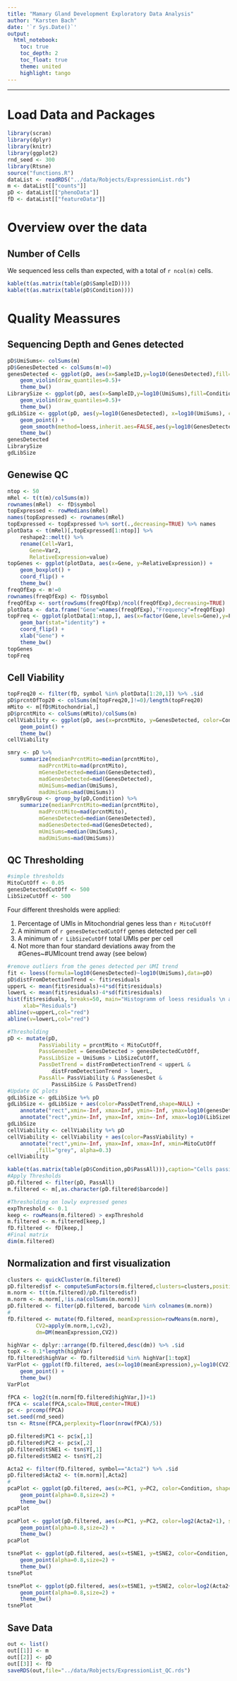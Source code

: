 ```yaml
---
title: "Mamary Gland Development Exploratory Data Analysis"
author: "Karsten Bach"
date: '`r Sys.Date()`'
output:
  html_notebook:
    toc: true
    toc_depth: 2
    toc_float: true
    theme: united
    highlight: tango
---
```

***
# Load Data and Packages
```r
library(scran)
library(dplyr)
library(knitr)
library(ggplot2)
rnd_seed <- 300
library(Rtsne)
source("functions.R")
dataList <- readRDS("../data/Robjects/ExpressionList.rds")
m <- dataList[["counts"]]
pD <- dataList[["phenoData"]]
fD <- dataList[["featureData"]]
```
# Overview over the data

## Number of Cells
We sequenced less cells than expected, with a total of `r ncol(m)` cells.
```r
kable(t(as.matrix(table(pD$SampleID))))
kable(t(as.matrix(table(pD$Condition))))
```

# Quality Meassures
## Sequencing Depth and Genes detected
```r
pD$UmiSums<- colSums(m)
pD$GenesDetected <- colSums(m!=0)
genesDetected <- ggplot(pD, aes(x=SampleID,y=log10(GenesDetected),fill=Condition)) +
    geom_violin(draw_quantiles=0.5)+
    theme_bw()
LibrarySize <- ggplot(pD, aes(x=SampleID,y=log10(UmiSums),fill=Condition)) +
    geom_violin(draw_quantiles=0.5)+
    theme_bw()
gdLibSize <- ggplot(pD, aes(y=log10(GenesDetected), x=log10(UmiSums), color=Condition, shape=Replicate)) +
    geom_point() +
    geom_smooth(method=loess,inherit.aes=FALSE,aes(y=log10(GenesDetected),x=log10(UmiSums))) +
    theme_bw()
genesDetected
LibrarySize
gdLibSize
```

## Genewise QC
```r
ntop <- 50 
mRel <- t(t(m)/colSums(m))
rownames(mRel)  <- fD$symbol
topExpressed <- rowMedians(mRel)
names(topExpressed) <- rownames(mRel)
topExpressed <- topExpressed %>% sort(.,decreasing=TRUE) %>% names
plotData <- t(mRel)[,topExpressed[1:ntop]] %>%
    reshape2::melt() %>%
    rename(Cell=Var1,
	   Gene=Var2,
	   RelativeExpression=value)
topGenes <- ggplot(plotData, aes(x=Gene, y=RelativeExpression)) +
    geom_boxplot() +
    coord_flip() +
    theme_bw()
freqOfExp <- m!=0
rownames(freqOfExp) <- fD$symbol
freqOfExp <- sort(rowSums(freqOfExp)/ncol(freqOfExp),decreasing=TRUE)
plotData <- data.frame("Gene"=names(freqOfExp),"Frequency"=freqOfExp)
topFreq <- ggplot(plotData[1:ntop,], aes(x=factor(Gene,levels=Gene),y=Frequency)) +
    geom_bar(stat="identity") +
    coord_flip() +
    xlab("Gene") +
    theme_bw()
topGenes
topFreq
```

## Cell Viability
```r
topFreq20 <- filter(fD, symbol %in% plotData[1:20,1]) %>% .$id
pD$prcntOfTop20 <- colSums(m[topFreq20,]!=0)/length(topFreq20)
mMito <- m[fD$Mitochondrial,]
pD$prcntMito <- colSums(mMito)/colSums(m)
cellViability <- ggplot(pD, aes(x=prcntMito, y=GenesDetected, color=Condition, shape=Replicate))+
    geom_point() +
    theme_bw()
cellViability
```
```r
smry <- pD %>%
    summarize(medianPrcntMito=median(prcntMito),
	      madPrcntMito=mad(prcntMito),
	      mGenesDetected=median(GenesDetected),
	      madGenesDetected=mad(GenesDetected),
	      mUmiSums=median(UmiSums),
	      madUmiSums=mad(UmiSums))
smryByGroup <- group_by(pD,Condition) %>%
    summarize(medianPrcntMito=median(prcntMito),
	      madPrcntMito=mad(prcntMito),
	      mGenesDetected=median(GenesDetected),
	      madGenesDetected=mad(GenesDetected),
	      mUmiSums=median(UmiSums),
	      madUmiSums=mad(UmiSums))
```

## QC Thresholding
```r
#simple thresholds
MitoCutOff <- 0.05
genesDetectedCutOff <- 500
LibSizeCutOff <- 500
```
Four different thresholds were applied:

1. Percentage of UMIs in Mitochondrial genes less than `r MitoCutOff`
2. A minimum of `r genesDetectedCutOff` genes detected per cell
3. A minimum of `r LibSizeCutOff` total UMIs per per cell
4. Not more than four standard deviations away from the #Genes~#UMIcount trend away (see below)
```r
#remove outliers from the genes detected per UMI trend 
fit <- loess(formula=log10(GenesDetected)~log10(UmiSums),data=pD)
pD$distFromDetectionTrend <- fit$residuals
upperL <- mean(fit$residuals)+4*sd(fit$residuals)
lowerL <- mean(fit$residuals)-4*sd(fit$residuals)
hist(fit$residuals, breaks=50, main="Histogramm of loess residuals \n and thresholds",
     xlab="Residuals")
abline(v=upperL,col="red")
abline(v=lowerL,col="red")

#Thresholding 
pD <- mutate(pD,
		  PassViability = prcntMito < MitoCutOff,
		  PassGenesDet = GenesDetected > genesDetectedCutOff,
		  PassLibSize = UmiSums > LibSizeCutOff,
		  PassDetTrend = distFromDetectionTrend < upperL & 
		      distFromDetectionTrend > lowerL,
		  PassAll= PassViability & PassGenesDet &
		      PassLibSize & PassDetTrend)
#Update QC plots
gdLibSize <- gdLibSize %+% pD 
gdLibSize <- gdLibSize + aes(color=PassDetTrend,shape=NULL) + 
    annotate("rect",xmin=-Inf, xmax=Inf, ymin=-Inf, ymax=log10(genesDetectedCutOff), fill="grey", alpha=0.3) + 
    annotate("rect",ymin=-Inf, ymax=Inf, xmin=-Inf, xmax=log10(LibSizeCutOff), fill="grey", alpha=0.3) 
gdLibSize
cellViability <- cellViability %+% pD
cellViability <- cellViability + aes(color=PassViability) +
    annotate("rect",ymin=-Inf, ymax=Inf, xmax=Inf, xmin=MitoCutOff
	     ,fill="grey", alpha=0.3) 
cellViability

kable(t(as.matrix(table(pD$Condition,pD$PassAll))),caption="Cells passing QC in different Conditions")
#Apply Thresholds
pD.filtered <- filter(pD, PassAll)
m.filtered <- m[,as.character(pD.filtered$barcode)]

#Thresholding on lowly expressed genes
expThreshold <- 0.1
keep <- rowMeans(m.filtered) > expThreshold
m.filtered <- m.filtered[keep,]
fD.filtered <- fD[keep,]
#Final matrix
dim(m.filtered)
```


## Normalization and first visualization
```r
clusters <- quickCluster(m.filtered)
pD.filtered$sf <- computeSumFactors(m.filtered,clusters=clusters,positive=TRUE)
m.norm <- t(t(m.filtered)/pD.filtered$sf)
m.norm <- m.norm[,!is.na(colSums(m.norm))]
pD.filtered <- filter(pD.filtered, barcode %in% colnames(m.norm))
# 
fD.filtered <- mutate(fD.filtered, meanExpression=rowMeans(m.norm),
	     CV2=apply(m.norm,1,cv2),
	     dm=DM(meanExpression,CV2))

highVar <- dplyr::arrange(fD.filtered,desc(dm)) %>% .$id
topX <- 0.1*length(highVar)
fD.filtered$highVar <- fD.filtered$id %in% highVar[1:topX]
VarPlot <- ggplot(fD.filtered, aes(x=log10(meanExpression),y=log10(CV2), color=highVar)) +
    geom_point() +
    theme_bw()
VarPlot

fPCA <- log2(t(m.norm[fD.filtered$highVar,])+1)
fPCA <- scale(fPCA,scale=TRUE,center=TRUE)
pc <- prcomp(fPCA)
set.seed(rnd_seed)
tsn <- Rtsne(fPCA,perplexity=floor(nrow(fPCA)/5))

pD.filtered$PC1 <- pc$x[,1]
pD.filtered$PC2 <- pc$x[,2]
pD.filtered$tSNE1 <- tsn$Y[,1]
pD.filtered$tSNE2 <- tsn$Y[,2]

Acta2 <- filter(fD.filtered, symbol=="Acta2") %>% .$id
pD.filtered$Acta2 <- t(m.norm)[,Acta2]
# 
pcaPlot <- ggplot(pD.filtered, aes(x=PC1, y=PC2, color=Condition, shape=Replicate)) +
    geom_point(alpha=0.8,size=2) +
    theme_bw() 
pcaPlot

pcaPlot <- ggplot(pD.filtered, aes(x=PC1, y=PC2, color=log2(Acta2+1), shape=Replicate)) +
    geom_point(alpha=0.8,size=2) +
    theme_bw() 
pcaPlot

tsnePlot <- ggplot(pD.filtered, aes(x=tSNE1, y=tSNE2, color=Condition, shape=Replicate)) +
    geom_point(alpha=0.8,size=2) +
    theme_bw()
tsnePlot

tsnePlot <- ggplot(pD.filtered, aes(x=tSNE1, y=tSNE2, color=log2(Acta2+1), shape=Replicate)) +
    geom_point(alpha=0.8,size=2) +
    theme_bw()
tsnePlot
```
## Save Data
```r
out <- list()
out[[1]] <- m
out[[2]] <- pD
out[[3]] <- fD
saveRDS(out,file="../data/Robjects/ExpressionList_QC.rds")
```
